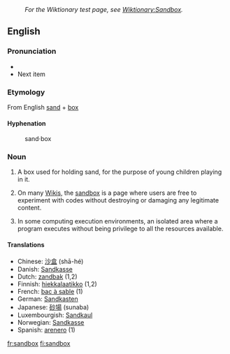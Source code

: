 :''For the Wiktionary test page, see [[Wiktionary:Sandbox]].''
==English==

===Pronunciation===
*{{IPA|/'sændbɑks/}}
*Next item

===Etymology===
From English [[sand]] + [[box]]

====Hyphenation====
:sand&middot;box

===Noun===
{{en-noun-reg-es}}

# A box used for holding sand, for the purpose of young children playing in it. 
# {{wjargon}} On many [[Wiki]]s, the [[Wiktionary:Sandbox|sandbox]] is a page where users are free to experiment with codes without destroying or damaging any legitimate content.
# In some computing execution environments, an isolated area where a program executes without being privilege to all the resources available.

====Translations====
*Chinese: [[沙盒]] (shā-hé)
*Danish: [[Sandkasse]]
*Dutch: [[zandbak]] {{m}} (1,2)
*Finnish: [[hiekkalaatikko]] (1,2)
*French: [[bac à sable]] {{m}} (1)
*German: [[Sandkasten]] {{m}}
*Japanese: [[砂場]] (sunaba)
*Luxembourgish: [[Sandkaul]]
*Norwegian: [[Sandkasse]] {{m}}
*Spanish: [[arenero]] (1)

[[fr:sandbox]]
[[fi:sandbox]]